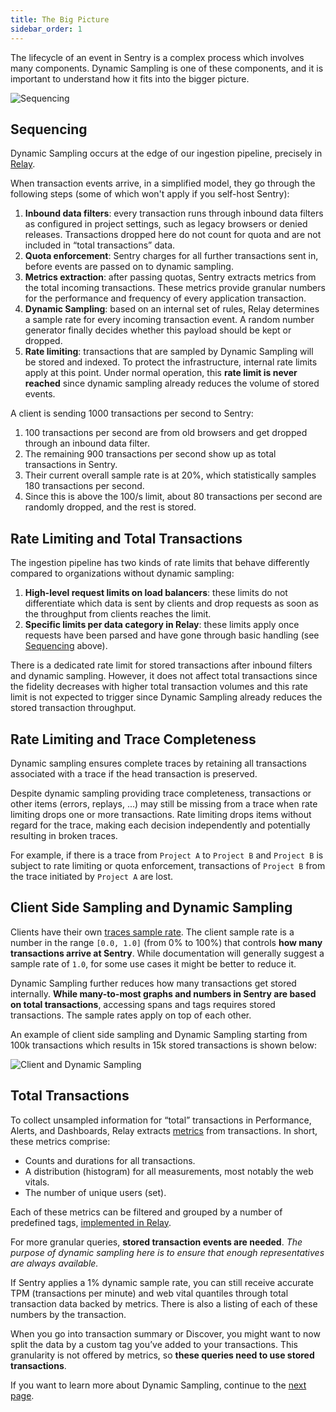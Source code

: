 ```yaml
---
title: The Big Picture
sidebar_order: 1
---
```


The lifecycle of an event in Sentry is a complex process which involves many components. Dynamic Sampling is one of these components, and it is important to understand how it fits into the bigger picture.

![Sequencing](/images/sequencing.png)

## Sequencing

Dynamic Sampling occurs at the edge of our ingestion pipeline, precisely in [Relay](https://github.com/getsentry/relay).

When transaction events arrive, in a simplified model, they go through the following steps (some of which won't apply if you self-host Sentry):

1. **Inbound data filters**: every transaction runs through inbound data filters as configured in project settings, such as legacy browsers or denied releases. Transactions dropped here do not count for quota and are not included in “total transactions” data.
2. **Quota enforcement**: Sentry charges for all further transactions sent in, before events are passed on to dynamic sampling.
3. **Metrics extraction**: after passing quotas, Sentry extracts metrics from the total incoming transactions. These metrics provide granular numbers for the performance and frequency of every application transaction.
4. **Dynamic Sampling**: based on an internal set of rules, Relay determines a sample rate for every incoming transaction event. A random number generator finally decides whether this payload should be kept or dropped.
5. **Rate limiting**: transactions that are sampled by Dynamic Sampling will be stored and indexed. To protect the infrastructure, internal rate limits apply at this point. Under normal operation, this **rate limit is never reached** since dynamic sampling already reduces the volume of stored events.

<Alert title="💡 Example" level="info">

A client is sending 1000 transactions per second to Sentry:
1. 100 transactions per second are from old browsers and get dropped through an inbound data filter.
2. The remaining 900 transactions per second show up as total transactions in Sentry.
3. Their current overall sample rate is at 20%, which statistically samples 180 transactions per second.
4. Since this is above the 100/s limit, about 80 transactions per second are randomly dropped, and the rest is stored.

</Alert>

## Rate Limiting and Total Transactions

The ingestion pipeline has two kinds of rate limits that  behave differently compared to organizations without dynamic sampling:

1. **High-level request limits on load balancers**: these limits do not differentiate which data is sent by clients and drop requests as soon as the throughput from clients reaches the limit.
2. **Specific limits per data category in Relay**: these limits apply once requests have been parsed and have gone through basic handling (see [Sequencing](#sequencing) above).

<Alert title="✨️ Note" level="info">

There is a dedicated rate limit for stored transactions after inbound filters and dynamic sampling. However, it does not affect total transactions since the fidelity decreases with higher total transaction volumes and this rate limit is not expected to trigger since Dynamic Sampling already reduces the stored transaction throughput.

</Alert>

## Rate Limiting and Trace Completeness

Dynamic sampling ensures complete traces by retaining all transactions associated with a trace if the head transaction is preserved.

Despite dynamic sampling providing trace completeness, transactions or other items (errors, replays, ...) may still be missing from a trace when rate limiting drops one or more transactions. Rate limiting drops items without regard for the trace, making each decision independently and potentially resulting in broken traces.

<Alert title="💡 Example" level="info">

For example, if there is a trace from `Project A` to `Project B` and `Project B` is subject to rate limiting or quota enforcement, transactions of `Project B` from the trace initiated by `Project A` are lost.

</Alert>

## Client Side Sampling and Dynamic Sampling

Clients have their own [traces sample rate](https://docs.sentry.io/platforms/javascript/performance/#configure-the-sample-rate). The client sample rate is a number in the range `[0.0, 1.0]` (from 0% to 100%) that controls **how many transactions arrive at Sentry**. While documentation will generally suggest a sample rate of `1.0`, for some use cases it might be better to reduce it.

Dynamic Sampling further reduces how many transactions get stored internally. **While many-to-most graphs and numbers in Sentry are based on total transactions**, accessing spans and tags requires stored transactions. The sample rates apply on top of each other.

An example of client side sampling and Dynamic Sampling starting from 100k transactions which results in 15k stored transactions is shown below:

![Client and Dynamic Sampling](/images/clientAndDynamicSampling.png)

## Total Transactions

To collect unsampled information for “total” transactions in Performance, Alerts, and Dashboards, Relay extracts [metrics](https://getsentry.github.io/relay/relay_metrics/index.html) from transactions. In short, these metrics comprise:

- Counts and durations for all transactions.
- A distribution (histogram) for all measurements, most notably the web vitals.
- The number of unique users (set).

Each of these metrics can be filtered and grouped by a number of predefined tags, [implemented in Relay](https://github.com/getsentry/relay/blob/master/relay-server/src/metrics_extraction/transactions/types.rs#L142-L157).

For more granular queries, **stored transaction events are needed**. _The purpose of dynamic sampling here is to ensure that enough representatives are always available._

<Alert title="💡 Example" level="info">

If Sentry applies a 1% dynamic sample rate, you can still receive accurate TPM (transactions per minute) and web vital quantiles through total transaction data backed by metrics. There is also a listing of each of these numbers by the transaction.

When you go into transaction summary or Discover, you might want to now split the data by a custom tag you’ve added to your transactions. This granularity is not offered by metrics, so **these queries need to use stored transactions**.

</Alert>

If you want to learn more about Dynamic Sampling, continue to the [next page](/dynamic-sampling/fidelity-and-biases/).

